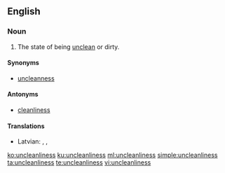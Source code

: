 ==English==
===Noun===
{{en-noun|~|es}}

# The state of being [[unclean]] or dirty.

====Synonyms====
*[[uncleanness]]

====Antonyms====
*[[cleanliness]]

====Translations====
{{trans-top|state of being unclean, dirty}}
* Latvian: {{t|lv|netīrība}}, {{t|lv|netīrīgums}}, {{t|lv|nespodrība}}
{{trans-mid}}
{{trans-bottom}}

[[ko:uncleanliness]]
[[ku:uncleanliness]]
[[ml:uncleanliness]]
[[simple:uncleanliness]]
[[ta:uncleanliness]]
[[te:uncleanliness]]
[[vi:uncleanliness]]